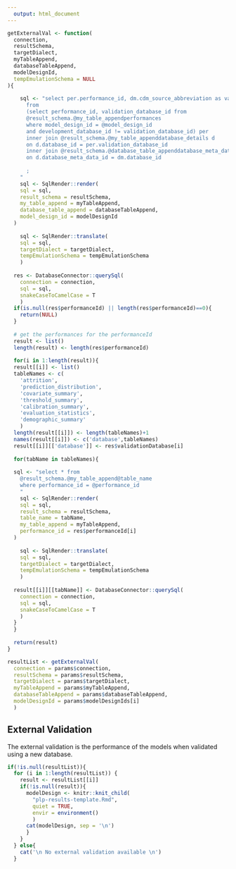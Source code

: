 ```yaml
---
  output: html_document
---
```

  
```r

getExternalVal <- function(
  connection,
  resultSchema,
  targetDialect,
  myTableAppend,
  databaseTableAppend,
  modelDesignId,
  tempEmulationSchema = NULL
){
  
    sql <- "select per.performance_id, dm.cdm_source_abbreviation as validation_database
      from 
      (select performance_id, validation_database_id from 
      @result_schema.@my_table_appendperformances 
      where model_design_id = @model_design_id 
      and development_database_id != validation_database_id) per
      inner join @result_schema.@my_table_appenddatabase_details d
      on d.database_id = per.validation_database_id
      inner join @result_schema.@database_table_appenddatabase_meta_data dm
      on d.database_meta_data_id = dm.database_id
      
      ;
    "
    sql <- SqlRender::render(
    sql = sql, 
    result_schema = resultSchema,
    my_table_append = myTableAppend,
    database_table_append = databaseTableAppend,
    model_design_id = modelDesignId
  )
    
    sql <- SqlRender::translate(
    sql = sql, 
    targetDialect = targetDialect, 
    tempEmulationSchema = tempEmulationSchema
    )
  
  res <- DatabaseConnector::querySql(
    connection = connection, 
    sql = sql, 
    snakeCaseToCamelCase = T
    )
  if(is.null(res$performanceId) || length(res$performanceId)==0){
    return(NULL)
  }
  
  # get the performances for the performanceId
  result <- list()
  length(result) <- length(res$performanceId)
  
  for(i in 1:length(result)){
  result[[i]] <- list()
  tableNames <- c(
    'attrition', 
    'prediction_distribution',
    'covariate_summary',
    'threshold_summary',
    'calibration_summary',
    'evaluation_statistics',
    'demographic_summary'
    )
  length(result[[i]]) <- length(tableNames)+1
  names(result[[i]]) <- c('database',tableNames)
  result[[i]][['database']] <- res$validationDatabase[i]
  
  for(tabName in tableNames){
  
  sql <- "select * from 
    @result_schema.@my_table_append@table_name 
    where performance_id = @performance_id 
    "
    sql <- SqlRender::render(
    sql = sql, 
    result_schema = resultSchema,
    table_name = tabName,
    my_table_append = myTableAppend,
    performance_id = res$performanceId[i]
  )
    
    sql <- SqlRender::translate(
    sql = sql, 
    targetDialect = targetDialect, 
    tempEmulationSchema = tempEmulationSchema
    )
  
  result[[i]][[tabName]] <- DatabaseConnector::querySql(
    connection = connection, 
    sql = sql, 
    snakeCaseToCamelCase = T
    )
  }
  }
  
  return(result)
}

resultList <- getExternalVal(
  connection = params$connection,
  resultSchema = params$resultSchema,
  targetDialect = params$targetDialect,
  myTableAppend = params$myTableAppend,
  databaseTableAppend = params$databaseTableAppend,
  modelDesignId = params$modelDesignIds[i]
  )
```

## External Validation

The external validation is the performance of the models when validated using a new database.

```r
if(!is.null(resultList)){
  for (i in 1:length(resultList)) {
    result <- resultList[[i]]
    if(!is.null(result)){
      modelDesign <- knitr::knit_child(
        "plp-results-template.Rmd", 
        quiet = TRUE, 
        envir = environment()
        )
      cat(modelDesign, sep = '\n')
      }
    }
  } else{
    cat('\n No external validation available \n')
  }

```